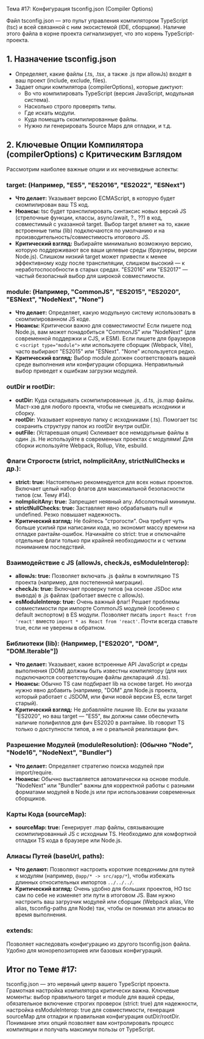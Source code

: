 Тема #17: Конфигурация tsconfig.json (Compiler Options)

Файл tsconfig.json — это пульт управления компилятором TypeScript (tsc) и всей связанной с ним экосистемой (IDE, сборщики). Наличие этого файла в корне проекта сигнализирует, что это корень TypeScript-проекта.

## 1. Назначение tsconfig.json

- Определяет, какие файлы (.ts, .tsx, а также .js при allowJs) входят в ваш проект (include, exclude, files).
- Задает опции компилятора (compilerOptions), которые диктуют:
  - Во что компилировать TypeScript (версия JavaScript, модульная система).
  - Насколько строго проверять типы.
  - Где искать модули.
  - Куда помещать скомпилированные файлы.
  - Нужно ли генерировать Source Maps для отладки, и т.д.

## 2. Ключевые Опции Компилятора (compilerOptions) с Критическим Взглядом

Рассмотрим наиболее важные опции и их неочевидные аспекты:

### target: (Например, "ES5", "ES2016", "ES2022", "ESNext")

- **Что делает:** Указывает версию ECMAScript, в которую будет скомпилирован ваш TS код.
- **Нюансы:** tsc будет транспилировать синтаксис новых версий JS (стрелочные функции, классы, async/await, ?., ??) в код, совместимый с указанной target. Выбор target влияет на то, какие встроенные типы (lib) подключаются по умолчанию и на производительность/совместимость итогового JS.
- **Критический взгляд:** Выбирайте минимально возможную версию, которую поддерживают все ваши целевые среды (браузеры, версии Node.js). Слишком низкий target может привести к менее эффективному коду после транспиляции, слишком высокий — к неработоспособности в старых средах. "ES2016" или "ES2017" — частый безопасный выбор для широкой совместимости.

### module: (Например, "CommonJS", "ES2015", "ES2020", "ESNext", "NodeNext", "None")

- **Что делает:** Определяет, какую модульную систему использовать в скомпилированном JS коде.
- **Нюансы:** Критически важно для совместимости! Если пишете под Node.js, вам может понадобиться "CommonJS" или "NodeNext" (для современной поддержки и CJS, и ESM). Если пишете для браузеров с `<script type="module">` или используете сборщик (Webpack, Vite), часто выбирают "ES2015" или "ESNext". "None" используется редко.
- **Критический взгляд:** Выбор module должен соответствовать вашей среде выполнения или конфигурации сборщика. Неправильный выбор приведет к ошибкам загрузки модулей.

### outDir и rootDir:

- **outDir:** Куда складывать скомпилированные .js, .d.ts, .js.map файлы. Маст-хэв для любого проекта, чтобы не смешивать исходники и сборку.
- **rootDir:** Указывает корневую папку с исходниками (.ts). Помогает tsc сохранить структуру папок из rootDir внутри outDir.
- **outFile:** (Устаревшая опция) Склеивает все немодульные файлы в один .js. Не используйте в современных проектах с модулями! Для сборки используйте Webpack, Rollup, Vite, esbuild.

### Флаги Строгости (strict, noImplicitAny, strictNullChecks и др.):

- **strict: true:** Настоятельно рекомендуется для всех новых проектов. Включает целый набор флагов для максимальной безопасности типов (см. Тему #14).
- **noImplicitAny: true:** Запрещает неявный any. Абсолютный минимум.
- **strictNullChecks: true:** Заставляет явно обрабатывать null и undefined. Резко повышает надежность.
- **Критический взгляд:** Не бойтесь "строгости". Она требует чуть больше усилий при написании кода, но экономит массу времени на отладке рантайм-ошибок. Начинайте со strict: true и отключайте отдельные флаги только при крайней необходимости и с четким пониманием последствий.

### Взаимодействие с JS (allowJs, checkJs, esModuleInterop):

- **allowJs: true:** Позволяет включать .js файлы в компиляцию TS проекта (например, для постепенной миграции).
- **checkJs: true:** Включает проверку типов (на основе JSDoc или вывода) в .js файлах (работает вместе с allowJs).
- **esModuleInterop: true:** Очень важный флаг! Решает проблемы совместимости при импорте CommonJS модулей (особенно с default экспортом) в ES модули. Позволяет писать `import React from 'react'` вместо `import * as React from 'react'`. Почти всегда ставьте true, если не уверены в обратном.

### Библиотеки (lib): (Например, ["ES2020", "DOM", "DOM.Iterable"])

- **Что делает:** Указывает, какие встроенные API JavaScript и среды выполнения (DOM) должны быть известны компилятору (для них подключаются соответствующие файлы деклараций .d.ts).
- **Нюансы:** Обычно TS сам подбирает lib на основе target. Но иногда нужно явно добавить (например, "DOM" для Node.js проекта, который работает с JSDOM, или фичи новой версии ES, если target старый).
- **Критический взгляд:** Не добавляйте лишние lib. Если вы указали "ES2020", но ваш target — "ES5", вы должны сами обеспечить наличие полифиллов для фич ES2020 в рантайме. lib говорит TS только о доступности типов, а не о реальной реализации фич.

### Разрешение Модулей (moduleResolution): (Обычно "Node", "Node16", "NodeNext", "Bundler")

- **Что делает:** Определяет стратегию поиска модулей при import/require.
- **Нюансы:** Обычно выставляется автоматически на основе module. "NodeNext" или "Bundler" важны для корректной работы с разными форматами модулей в Node.js или при использовании современных сборщиков.

### Карты Кода (sourceMap):

- **sourceMap: true:** Генерирует .map файлы, связывающие скомпилированный JS с исходным TS. Необходимо для комфортной отладки TS кода в браузере или Node.js.

### Алиасы Путей (baseUrl, paths):

- **Что делают:** Позволяют настроить короткие псевдонимы для путей к модулям (например, `@app/* -> src/app/*`), чтобы избежать длинных относительных импортов `../../../`.
- **Критический взгляд:** Очень удобно для больших проектов, НО tsc сам по себе не изменяет эти пути в итоговом JS. Вам нужно настроить ваш загрузчик модулей или сборщик (Webpack alias, Vite alias, tsconfig-paths для Node) так, чтобы он понимал эти алиасы во время выполнения.

### extends: 

Позволяет наследовать конфигурацию из другого tsconfig.json файла. Удобно для монорепозиториев или базовых конфигураций.

## Итог по Теме #17:

tsconfig.json — это нервный центр вашего TypeScript проекта. Грамотная настройка компилятора критически важна. Ключевые моменты: выбор правильного target и module для вашей среды, обязательное включение строгих проверок (strict: true) для надежности, настройка esModuleInterop: true для совместимости, генерация sourceMap для отладки и правильная конфигурация outDir/rootDir. Понимание этих опций позволяет вам контролировать процесс компиляции и получать максимум пользы от TypeScript.